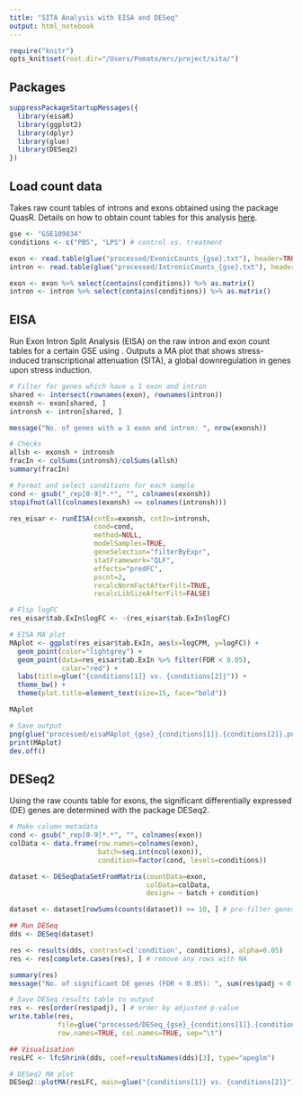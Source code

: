 ```yaml
---
title: "SITA Analysis with EISA and DESeq"
output: html_notebook
---
```

```r
require("knitr")
opts_knit$set(root.dir="/Users/Pomato/mrc/project/sita/")
```


## Packages
```r
suppressPackageStartupMessages({
  library(eisaR)
  library(ggplot2)
  library(dplyr)
  library(glue)
  library(DESeq2)
})
```

## Load count data
Takes raw count tables of introns and exons obtained using the package QuasR. Details on how to obtain count tables for this analysis [here](https://rdrr.io/github/fmicompbio/eisaR/f/vignettes/eisaR.Rmd).
```r
gse <- "GSE109834"
conditions <- c("PBS", "LPS") # control vs. treatment

exon <- read.table(glue("processed/ExonicCounts_{gse}.txt"), header=TRUE, sep="\t", row.names=1)
intron <- read.table(glue("processed/IntronicCounts_{gse}.txt"), header=TRUE, sep="\t", row.names=1)

exon <- exon %>% select(contains(conditions)) %>% as.matrix()
intron <- intron %>% select(contains(conditions)) %>% as.matrix()
```

## EISA
Run Exon Intron Split Analysis (EISA) on the raw intron and exon count tables for a certain GSE using . Outputs a MA plot that shows stress-induced transcriptional attenuation (SITA), a global downregulation in genes upon stress induction.
```r
# Filter for genes which have ≥ 1 exon and intron
shared <- intersect(rownames(exon), rownames(intron))
exonsh <- exon[shared, ]
intronsh <- intron[shared, ]

message("No. of genes with ≥ 1 exon and intron: ", nrow(exonsh))

# Checks
allsh <- exonsh + intronsh
fracIn <- colSums(intronsh)/colSums(allsh)
summary(fracIn)

# Format and select conditions for each sample
cond <- gsub("_rep[0-9]*.*", "", colnames(exonsh))
stopifnot(all(colnames(exonsh) == colnames(intronsh)))

res_eisar <- runEISA(cntEx=exonsh, cntIn=intronsh,
                     cond=cond,
                     method=NULL,
                     modelSamples=TRUE,
                     geneSelection="filterByExpr",
                     statFramework="QLF",
                     effects="predFC",
                     pscnt=2,
                     recalcNormFactAfterFilt=TRUE,
                     recalcLibSizeAfterFilt=FALSE)

# Flip logFC
res_eisar$tab.ExIn$logFC <- -(res_eisar$tab.ExIn$logFC)

# EISA MA plot
MAplot <- ggplot(res_eisar$tab.ExIn, aes(x=logCPM, y=logFC)) +
  geom_point(color="lightgrey") +
  geom_point(data=res_eisar$tab.ExIn %>% filter(FDR < 0.05),
             color="red") +
  labs(title=glue("{conditions[1]} vs. {conditions[2]}")) +
  theme_bw() +
  theme(plot.title=element_text(size=15, face="bold"))

MAplot

# Save output
png(glue("processed/eisaMAplot_{gse}_{conditions[1]}.{conditions[2]}.png"))
print(MAplot)
dev.off()
```

## DESeq2
Using the raw counts table for exons, the significant differentially expressed (DE) genes are determined with the package DESeq2.
```r
# Make column metadata
cond <- gsub("_rep[0-9]*.*", "", colnames(exon))
colData <- data.frame(row.names=colnames(exon),
                      batch=seq.int(ncol(exon)),
                      condition=factor(cond, levels=conditions))

dataset <- DESeqDataSetFromMatrix(countData=exon,
                                  colData=colData,
                                  design= ~ batch + condition)

dataset <- dataset[rowSums(counts(dataset)) >= 10, ] # pre-filter genes with very few reads

## Run DESeq
dds <- DESeq(dataset)

res <- results(dds, contrast=c('condition', conditions), alpha=0.05)
res <- res[complete.cases(res), ] # remove any rows with NA

summary(res)
message("No. of significant DE genes (FDR < 0.05): ", sum(res$padj < 0.05, na.rm=TRUE))

# Save DESeq results table to output
res <- res[order(res$padj), ] # order by adjusted p-value
write.table(res,
            file=glue("processed/DESeq_{gse}_{conditions[1]}.{conditions[2]}.txt"),
            row.names=TRUE, col.names=TRUE, sep="\t")

## Visualisation
resLFC <- lfcShrink(dds, coef=resultsNames(dds)[3], type="apeglm")

# DESeq2 MA plot
DESeq2::plotMA(resLFC, main=glue("{conditions[1]} vs. {conditions[2]}"))
```

